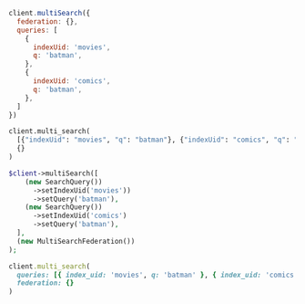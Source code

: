 <CodeGroup>

```javascript JS
client.multiSearch({
  federation: {},
  queries: [
    {
      indexUid: 'movies',
      q: 'batman',
    },
    {
      indexUid: 'comics',
      q: 'batman',
    },
  ]
})
```

```python Python
client.multi_search(
  [{"indexUid": "movies", "q": "batman"}, {"indexUid": "comics", "q": "batman"}],
  {}
)
```

```php PHP
$client->multiSearch([
    (new SearchQuery())
      ->setIndexUid('movies'))
      ->setQuery('batman'),
    (new SearchQuery())
      ->setIndexUid('comics')
      ->setQuery('batman'),
  ],
  (new MultiSearchFederation())
);
```

```ruby Ruby
client.multi_search(
  queries: [{ index_uid: 'movies', q: 'batman' }, { index_uid: 'comics', q: 'batman' }],
  federation: {}
)
```
</CodeGroup>